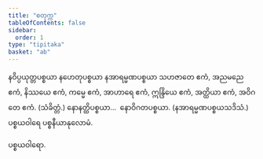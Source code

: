 ```yaml
---
title: "စတုက္က"
tableOfContents: false
sidebar:
  order: 1
type: "tipitaka"
basket: "ab"
---
```



<DynamicBreadcrumb />

<Paragraph number="665">
နဝိပ္ပယုတ္တပစ္စယာ နဟေတုပစ္စယာ နအာရမ္မဏပစ္စယာ သဟဇာတေ ဧကံ, အညမညေ ဧကံ, နိဿယေ ဧကံ, ကမ္မေ ဧကံ, အာဟာရေ ဧကံ, ဣန္ဒြိယေ ဧကံ, အတ္ထိယာ ဧကံ, အဝိဂတေ ဧကံ. (သံခိတ္တံ.)
</Paragraph>

<Paragraph number="666" type="center">
နောနတ္ထိပစ္စယာ…  နောဝိဂတပစ္စယာ. (နအာရမ္မဏပစ္စယသဒိသံ.)

</Paragraph>

<Paragraph number="667" type="center">
ပစ္စယဝါရေ ပစ္စနီယာနုလောမံ.

  
ပစ္စယဝါရော.
</Paragraph>